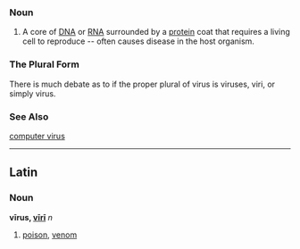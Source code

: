 ===Noun===
#A core of [[DNA]] or [[RNA]] surrounded by a [[protein]] coat that requires a living cell to reproduce -- often causes disease in the host organism.

===The Plural Form===
There is much debate as to if the proper plural of virus is viruses, viri, or simply virus.

===See Also===

[[computer virus]]
----
==Latin==
===Noun===
'''vīrus, [[Wiktionary Appendix:Latin second declension|vīrī]]''' ''n''

#[[poison]], [[venom]]